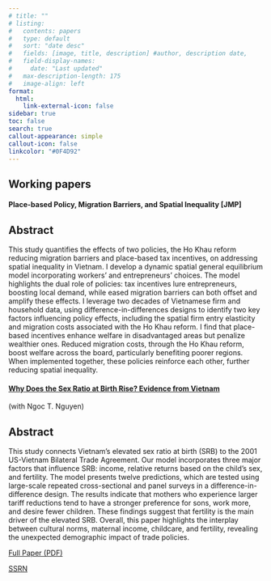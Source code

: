 ```yaml
---
# title: ""
# listing:
#   contents: papers
#   type: default
#   sort: "date desc"
#   fields: [image, title, description] #author, description date, 
#   field-display-names:
#     date: "Last updated"
#   max-description-length: 175
#   image-align: left
format:
  html:
    link-external-icon: false
sidebar: true
toc: false 
search: true
callout-appearance: simple
callout-icon: false
linkcolor: "#0F4D92"
---
```


## Working papers

#### Place-based Policy, Migration Barriers, and Spatial Inequality \[JMP\]

::: {.callout-caution collapse="true"}
## Abstract

This study quantifies the effects of two policies, the Ho Khau reform reducing migration barriers and place-based tax incentives, on addressing spatial inequality in Vietnam. I develop a dynamic spatial general equilibrium model incorporating workers' and entrepreneurs' choices. The model highlights the dual role of policies: tax incentives lure entrepreneurs, boosting local demand, while eased migration barriers can both offset and amplify these effects. I leverage two decades of Vietnamese firm and household data, using difference-in-differences designs to identify two key factors influencing policy effects, including the spatial firm entry elasticity and migration costs associated with the Ho Khau reform. I find that place-based incentives enhance welfare in disadvantaged areas but penalize wealthier ones. Reduced migration costs, through the Ho Khau reform, boost welfare across the board, particularly benefiting poorer regions. When implemented together, these policies reinforce each other, further reducing spatial inequality.

<!-- [Download Full Paper (PDF)](www.example.com/link-to-pdf) -->

<!-- #### Press Coverage -->

<!-- 1. [Title of Press Coverage 1](link-to-press-coverage-1) -->

<!-- 2. [Title of Press Coverage 2](link-to-press-coverage-2) -->

<!-- 3. [Title of Press Coverage 3](link-to-press-coverage-3) -->
:::

#### [Why Does the Sex Ratio at Birth Rise? Evidence from Vietnam](papers/Sex_ratio_vn.pdf){target="_blank"}

(with Ngoc T. Nguyen)

::: {.callout-caution collapse="true"}
## Abstract

This study connects Vietnam's elevated sex ratio at birth (SRB) to the 2001 US-Vietnam Bilateral Trade Agreement. Our model incorporates three major factors that influence SRB: income, relative returns based on the child's sex, and fertility. The model presents twelve predictions, which are tested using large-scale repeated cross-sectional and panel surveys in a difference-in-difference design. The results indicate that mothers who experience larger tariff reductions tend to have a stronger preference for sons, work more, and desire fewer children. These findings suggest that fertility is the main driver of the elevated SRB. Overall, this paper highlights the interplay between cultural norms, maternal income, childcare, and fertility, revealing the unexpected demographic impact of trade policies.

[Full Paper (PDF)](papers/Sex_ratio_vn.pdf){target="_blank"}

[SSRN](https://papers.ssrn.com/sol3/papers.cfm?abstract_id=4582123)

:::


